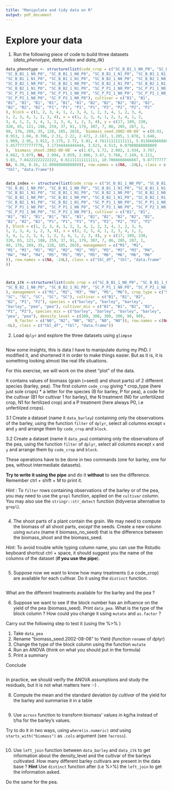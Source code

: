 ```yaml
---
title: "Manipulate and tidy data on R"
output: pdf_document
---
```



# Explore your data


1. Run the following piece of code to build three datasets (*data_phenotype*, *data_index* and *data_itk*)


```r
data_phenotype <- structure(list(code_crop = c("SC_B_B1_1_N0_P0", "SC_B_B1_1_N0_P0", 
"SC_B_B1_1_N0_P0", "SC_B_B1_1_N0_P0", "SC_B_B1_1_N1_P0", "SC_B_B1_1_N1_P0", 
"SC_B_B1_1_N1_P0", "SC_B_B1_1_N1_P0", "SC_B_B2_1_N0_P0", "SC_B_B2_1_N0_P0", 
"SC_B_B2_1_N0_P0", "SC_B_B2_1_N0_P0", "SC_B_B2_1_N1_P0", "SC_B_B2_1_N1_P0", 
"SC_B_B2_1_N1_P0", "SC_B_B2_1_N1_P0", "SC_P_P1_1_N0_P0", "SC_P_P1_1_N0_P0", 
"SC_P_P1_1_N0_P0", "SC_P_P1_1_N0_P0", "SC_P_P2_1_N0_P0", "SC_P_P2_1_N0_P0", 
"SC_P_P2_1_N0_P0", "SC_P_P2_1_N0_P0"), cultivar = c("B1", "B1", 
"B1", "B1", "B1", "B1", "B1", "B1", "B2", "B2", "B2", "B2", "B2", 
"B2", "B2", "B2", "P1", "P1", "P1", "P1", "P2", "P2", "P2", "P2"
), block = c(1, 2, 3, 4, 1, 2, 3, 4, 1, 2, 3, 4, 1, 2, 3, 4, 
1, 2, 3, 4, 1, 2, 3, 4), x = c(1, 2, 3, 4, 1, 2, 3, 4, 1, 2, 
3, 4, 1, 2, 3, 4, 1, 2, 3, 4, 1, 2, 3, 4), y = c(17, 109, 230, 
320, 65, 121, 188, 259, 37, 91, 179, 307, 7, 86, 205, 287, 1, 
98, 176, 269, 35, 128, 185, 263), `biomass_seed.2002-08-08` = c(0.93, 
0.953, 1.04, 0.706, 2.31, 2.22, 2.471, 2.167, 1.205, 1.878, 1.648, 
1.969, 2.95, 3.912, 3.175, 2.72, 5.01, 4.76111111111111, 5.91366666666667, 
5.45777777777778, 3.17344444444444, 3.523, 4.513, 6.07988888888889
), `biomass_shoot.2002-08-08` = c(1.67, 1.72, 2.002, 1.434, 3.767, 
4.662, 5.079, NA, 2.094, 3.059, 2.866, 3.47, 5.768, 7.149, 6.111, 
5.03, 7.04222222222222, 8.61111111111111, 10.7066666666667, 9.87777777777778, 
NA, 6.36, 8.16, 11.0088888888889)), row.names = c(NA, -24L), class = c("tbl_df", 
"tbl", "data.frame"))


data_index <- structure(list(code_crop = c("SC_B_B1_1_N0_P0", "SC_B_B1_1_N0_P0", 
"SC_B_B1_1_N0_P0", "SC_B_B1_1_N0_P0", "SC_B_B1_1_N1_P0", "SC_B_B1_1_N1_P0", 
"SC_B_B1_1_N1_P0", "SC_B_B1_1_N1_P0", "SC_B_B2_1_N0_P0", "SC_B_B2_1_N0_P0", 
"SC_B_B2_1_N0_P0", "SC_B_B2_1_N0_P0", "SC_B_B2_1_N1_P0", "SC_B_B2_1_N1_P0", 
"SC_B_B2_1_N1_P0", "SC_B_B2_1_N1_P0", "SC_P_P1_1_N0_P0", "SC_P_P1_1_N0_P0", 
"SC_P_P1_1_N0_P0", "SC_P_P1_1_N0_P0", "SC_P_P2_1_N0_P0", "SC_P_P2_1_N0_P0", 
"SC_P_P2_1_N0_P0", "SC_P_P2_1_N0_P0"), cultivar = c("B1", "B1", 
"B1", "B1", "B1", "B1", "B1", "B1", "B2", "B2", "B2", "B2", "B2", 
"B2", "B2", "B2", "P1", "P1", "P1", "P1", "P2", "P2", "P2", "P2"
), block = c(1, 2, 3, 4, 1, 2, 3, 4, 1, 2, 3, 4, 1, 2, 3, 4, 
1, 2, 3, 4, 1, 2, 3, 4), x = c(1, 2, 3, 4, 1, 2, 3, 4, 1, 2, 
3, 4, 1, 2, 3, 4, 1, 2, 3, 4, 1, 2, 3, 4), y = c(17, 109, 230, 
320, 65, 121, 188, 259, 37, 91, 179, 307, 7, 86, 205, 287, 1, 
98, 176, 269, 35, 128, 185, 263), management = c("M1", "M1", 
"M1", "M1", "M2", "M2", "M2", "M2", "M3", "M3", "M3", "M3", "M4", 
"M4", "M4", "M4", "M5", "M5", "M5", "M5", "M6", "M6", "M6", "M6"
)), row.names = c(NA, -24L), class = c("tbl_df", "tbl", "data.frame"
))



data_itk <-structure(list(code_crop = c("SC_B_B1_1_N0_P0", "SC_B_B1_1_N1_P0", 
"SC_B_B2_1_N0_P0", "SC_B_B2_1_N1_P0", "SC_P_P1_1_N0_P0", "SC_P_P2_1_N0_P0"
), management = c("M1", "M2", "M3", "M4", "M5", "M6"), crop_type = c("SC", 
"SC", "SC", "SC", "SC", "SC"), cultivar = c("B1", "B1", "B2", 
"B2", "P1", "P2"), species = c("barley", "barley", "barley", 
"barley", "pea", "pea"), cultivar_mix = c("B1", "B1", "B2", "B2", 
"P1", "P2"), species_mix = c("barley", "barley", "barley", "barley", 
"pea", "pea"), density_level = c(300, 300, 300, 300, 90, 90), 
    N_factor = c("N0", "N2", "N0", "N2", "N0", "N0")), row.names = c(NA, 
-6L), class = c("tbl_df", "tbl", "data.frame"))

```

2. Load `dplyr` and explore the three datasets using `glimpse`

```r

```


Now some insights, this is data I have to manipulate during my PhD. I modified it, and shortened it in order to make things easier. But as it is, it is something looking almost like real life situations.



For this exercise, we will work on the sheet "plot" of the data.

It contains values of biomass (grain (=seed) and shoot parts) of 2 different species (barley, pea). The first column `code_crop` giving 
* crop_type (here just sole crops)
* a letter for the species (B for barley, P for pea), a code for the cultivar (B1 for cultivar 1 for barley), the N treatment (N0 for unfertilized crop, N1 for fertilized crop) and a P treatment (here always P0, i.e unfertilzed crops).

3.1 Create a dataset  (name it `data_barley`) containing only the observations of the barley, using the function `filter` of `dplyr`, select all columns except `x` and `y` and arrange them by `code_crop` and `block`.

3.2 Create a dataset  (name it `data_pea`) containing only the observations of the pea, using the function `filter` of `dplyr`, select all columns except `x` and `y` and arrange them by `code_crop` and `block`.

These operations have to be done in two commands (one for barley, one for pea, without intermediate datasets).

__Try to write it using the pipe__ and do it __without__ to see the difference.
Remember ctrl + shift + M to print it.

*Hint* : To `filter` rows containing observations of the barley or of the pea, you may need to use the `grepl` function, applied on the `cultivar` column. You may also use the `stringr::str_detect` function (tidyverse alternative to `grepl`).

```r


```


4. The shoot parts of a plant contain the grain. We may need to compute the biomass of all shoot parts, *except* the seeds. Create a new column using `mutate` (name it biomass_no_seed) that is the difference between the biomass_shoot and the biomass_seed.

*Hint*: To avoid trouble while typing column name, you can use the Rstudio keyboard shortcut ctrl + space, it should suggest you the name of the columns of the dataset (__if you use the pipe__).

```r


```

5. Suppose now we want to know how many treatments (i.e code_crop) are available for each cultivar. Do it using the `distinct` function.


```r

```

What are the different treatments available for the barley and the pea ?


6. Suppose we want to see if the block number has an influence on the yield of the pea (biomass_seed).
Print `data_pea`. What is the type of the block column ? How could you change it using `mutate` and `as.factor` ?

Carry out the following step to test it (using the %>% )

1. Take `data_pea`
2. Rename "biomass_seed.2002-08-08" to Yield (function `rename` of dplyr)
3. Change the type of the block column using the function `mutate`
4. Run an ANOVA (think on what you should put in the formula)
5. Print a summary

Conclude


```r

```

In practice, we should verify the ANOVA assumptions and study the residuals, but it is not what matters here :-) .

8. Compute the mean and the standard deviation *by cultivar* of the yield for the barley and summarise it in a table

```r

```

9. Use `across` function to transform biomass' values in kg/ha instead of t/ha for the barley's values.

Try to do it in two ways, using `where(is.numeric)` *and* using `starts_with("biomass")` as `.cols` argument (see `?across`).


```r


```

10. Use `left_join` function between `data_barley` and `data_itk` to get information about the density_level and the cultivar of the barleys cultivated. How many different barley cultivars are present in the data base ?
**Hint** Use `distinct` function after (i.e %>%) the `left_join` to get the information asked.

Do the same for the pea.

```r

```



